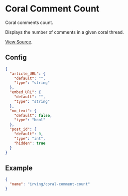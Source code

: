 <Meta title="WordPress Components|Coral Comment Count" />

# Coral Comment Count
Coral comments count.

Displays the number of comments in a given coral thread.

[View Source](https://github.com/alleyinteractive/wp-irving/tree/master/inc/components/components/coral-comment-count).

## Config
```json
{
  "article_URL": {
    "default": "",
    "type": "string"
  },
  "embed_URL": {
    "default": "",
    "type": "string"
  },
  "no_text": {
    "default": false,
    "type": "bool"
  },
  "post_id": {
    "default": 0,
    "type": "int",
    "hidden": true
  }
}
```

## Example
```json
{
  "name": "irving/coral-comment-count"
}
```
